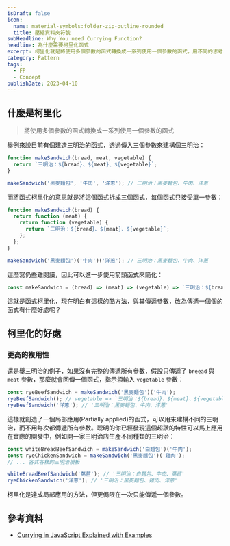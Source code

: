 ```yaml
---
isDraft: false
icon:
  name: material-symbols:folder-zip-outline-rounded
  title: 壓縮資料夾符號
subHeadline: Why You need Currying Function?
headline: 為什麼需要柯里化函式
excerpt: 柯里化就是將使用多個參數的函式轉換成一系列使用一個參數的函式，用不同的思考方式來撰寫函式，藉由將一個大函式分解成很多僅使用一個參數的函式，打造可被重複利用與輕鬆除錯的函式，透過實際製作三明治函式案例簡白的說明柯里化的概念。
category: Pattern
tags:
  - FP
  - Concept
publishDate: 2023-04-10
---
```


## 什麼是柯里化

> 將使用多個參數的函式轉換成一系列使用一個參數的函式

舉例來說目前有個建造三明治的函式，透過傳入三個參數來建構個三明治：

```js
function makeSandwich(bread, meat, vegetable) {
  return `三明治：${bread}、${meat}、${vegetable}`;
}

makeSandwich('黑麥麵包', '牛肉', '洋蔥'); // 三明治：黑麥麵包、牛肉、洋蔥
```

而將函式柯里化的意思就是將這個函式拆成三個函式，每個函式只接受單一參數：

```js
function makeSandwich(bread) {
  return function (meat) {
    return function (vegetable) {
      return `三明治：${bread}、${meat}、${vegetable}`;
    };
  };
}

makeSandwich('黑麥麵包')('牛肉')('洋蔥'); // 三明治：黑麥麵包、牛肉、洋蔥
```

這麼寫仍些難閱讀，因此可以進一步使用箭頭函式來簡化：

```js
const makeSandwich = (bread) => (meat) => (vegetable) => `三明治：${bread}、${meat}、${vegetable}`;
```

這就是函式柯里化，現在明白有這樣的酷方法，與其傳遞參數，改為傳遞一個個的函式有什麼好處呢？

## 柯里化的好處

### 更高的複用性

還是舉三明治的例子，如果沒有完整的傳遞所有參數，假設只傳遞了 `breead` 與 `meat` 參數，那麼就會回傳一個函式，指示須輸入 `vegetable` 參數：

```js
const ryeBeefSandwich = makeSandwich('黑麥麵包')('牛肉');
ryeBeefSandwich(); // vegetable => `三明治：${bread}、${meat}、${vegetable}`
ryeBeefSandwich('洋蔥'); // '三明治：黑麥麵包、牛肉、洋蔥'
```

這樣就創造了一個局部應用(Partially applied)的函式，可以用來建構不同的三明治，而不用每次都傳遞所有參數。聰明的你已經發現這個超讚的特性可以馬上應用在實際的開發中，例如開一家三明治店生產不同種類的三明治：

```js
const whiteBreadBeefSandwich = makeSandwich('白麵包')('牛肉');
const ryeChickenSandwich = makeSandwich('黑麥麵包')('雞肉');
// ... 各式各樣的三明治模板

whiteBreadBeefSandwich('萵苣'); // '三明治：白麵包、牛肉、萵苣'
ryeChickenSandwich('洋蔥'); // '三明治：黑麥麵包、雞肉、洋蔥'
```

<Info type="info">柯里化是達成局部應用的方法，但更侷限在一次只能傳遞一個參數。</Info>

## 參考資料

- [Currying in JavaScript Explained with Examples](https://builtin.com/software-engineering-perspectives/currying-javascript)
